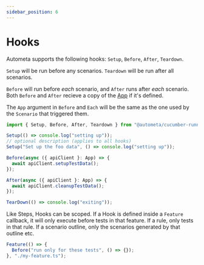 ```yaml
---
sidebar_position: 6
---
```


# Hooks

Autometa supports the following hooks: `Setup`, `Before`, `After`, `Teardown`.

`Setup` will be run before any scenarios. `Teardown` will be run after all
scenarios.

`Before` will run before _each_ scenario, and `After` runs after _each_ scenario.
Both `Before` and `After` recieve a copy of the [App](./app) if it's defined.

The `App` argument in `Before` and `Each` will be the same as the one used
by the `Scenario` that triggered them.

```ts
import { Setup, Before, After, Teardown } from "@autometa/cucumber-runner";

Setup(() => console.log("setting up"));
// optional description (applies to all hooks)
Setup("Set up the foo data", () => console.log("setting up"));

Before(async ({ apiClient }: App) => {
  await apiClient.setupTestData();
});

After(async ({ apiClient }: App) => {
  await apiClient.cleanupTestData();
});

TearDown(() => console.log("exiting"));
```

Like Steps, Hooks can be scoped. If a Hook is defined inside a `Feature` callback,
it will only execute before tests in that feature. If a rule, only tests in that rule.
If a scenario outline, only the scenarios generated by that outline etc.

```ts
Feature(() => {
  Before("run only for these tests", () => {});
}, "./my-feature.ts");
```
